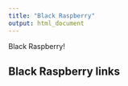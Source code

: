 ```yaml
---
title: "Black Raspberry"
output: html_document
---
```


Black Raspberry!


## Black Raspberry links



